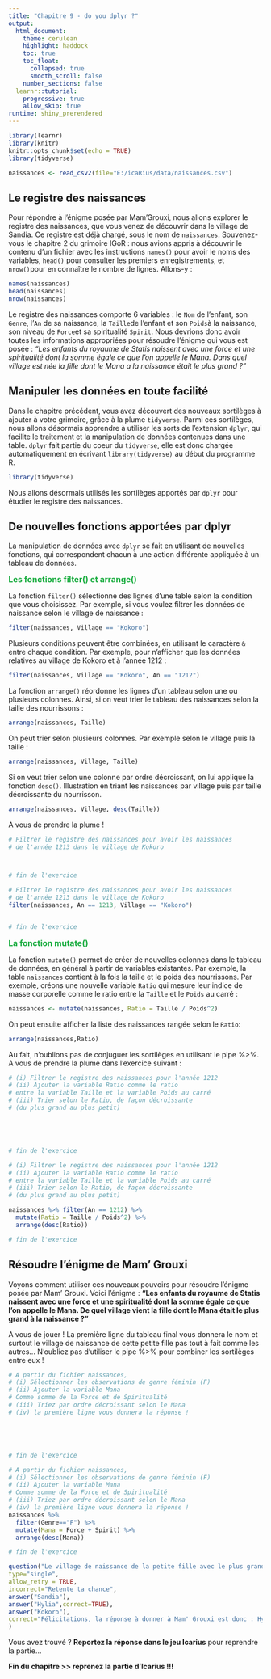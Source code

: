 ```yaml
---
title: "Chapitre 9 - do you dplyr ?"
output: 
  html_document:
    theme: cerulean
    highlight: haddock
    toc: true
    toc_float:
      collapsed: true
      smooth_scroll: false
    number_sections: false
  learnr::tutorial:
    progressive: true
    allow_skip: true
runtime: shiny_prerendered
---
```


```r
library(learnr)
library(knitr)
knitr::opts_chunk$set(echo = TRUE)
library(tidyverse)
```

```r
naissances <- read_csv2(file="E:/icaRius/data/naissances.csv")
```


## Le registre des naissances

Pour répondre à l'énigme posée par Mam'Grouxi, nous allons explorer le registre des naissances, que vous venez de découvrir dans le village de Sandia. Ce registre est déjà chargé, sous le nom de `naissances`. Souvenez-vous le chapitre 2 du grimoire IGoR : nous avions appris à découvrir le contenu d'un fichier avec les instructions `names()` pour avoir le noms des variables, `head()` pour consulter les premiers enregistrements, et `nrow()`pour en connaître le nombre de lignes. Allons-y :

```r
names(naissances)
head(naissances)
nrow(naissances)
```

Le registre des naissances comporte 6 variables : le `Nom` de l'enfant, son `Genre`, l'`An` de sa naissance, la `Taille`de l'enfant et son `Poids`à la naissance, son niveau de `Force`et sa spiritualité `Spirit`. Nous devrions donc avoir toutes les informations appropriées pour résoudre l'énigme qui vous est posée : *"Les enfants du royaume de Statis naissent avec une force et une spiritualité dont la somme égale ce que l'on appelle le Mana. Dans quel village est née la fille dont le Mana a la naissance était le plus grand ?"*


## Manipuler les données en toute facilité

Dans le chapitre précédent, vous avez découvert des nouveaux sortilèges à ajouter à votre grimoire, grâce à la plume `tidyverse`. Parmi ces sortilèges, nous allons désormais apprendre à utiliser les sorts de l'extension `dplyr`, qui facilite le traitement et la manipulation de données contenues dans une table. `dplyr` fait partie du coeur du `tidyverse`, elle est donc chargée automatiquement en écrivant `library(tidyverse)` au début du programme R.

```r
library(tidyverse)
```

Nous allons désormais utilisés les sortilèges apportés par `dplyr` pour étudier le registre des naissances.

## De nouvelles fonctions apportées par dplyr

La manipulation de données avec `dplyr` se fait en utilisant de nouvelles fonctions, qui correspondent chacun à une action différente appliquée à un tableau de données. 

<span style="color:#18AC3E;font-size:16px">**Les fonctions filter() et arrange()**</span> 

La fonction `filter()` sélectionne des lignes d’une table selon la condition que vous choisissez. Par exemple, si vous voulez filtrer les données de naissance selon le village de naissance :

```r
filter(naissances, Village == "Kokoro")
```

Plusieurs conditions peuvent être combinées, en utilisant le caractère `&` entre chaque condition. Par exemple, pour n'afficher que les données relatives au village de Kokoro et à l'année 1212 :

```r
filter(naissances, Village == "Kokoro", An == "1212")
```


La fonction `arrange()` réordonne les lignes d’un tableau selon une ou plusieurs colonnes. Ainsi, si on veut trier le tableau des naissances selon la taille des nourrissons :

```r
arrange(naissances, Taille)
```

On peut trier selon plusieurs colonnes. Par exemple selon le village puis la taille :

```r
arrange(naissances, Village, Taille)
```

Si on veut trier selon une colonne par ordre décroissant, on lui applique la fonction `desc()`. Illustration en triant les naissances par village puis par taille décroissante du nourrisson.

```r
arrange(naissances, Village, desc(Taille))
```

A vous de prendre la plume ! 

```r
# Filtrer le registre des naissances pour avoir les naissances
# de l'année 1213 dans le village de Kokoro



# fin de l'exercice
``` 
 
```r
# Filtrer le registre des naissances pour avoir les naissances
# de l'année 1213 dans le village de Kokoro
filter(naissances, An == 1213, Village == "Kokoro")


# fin de l'exercice
``` 


<span style="color:#18AC3E;font-size:16px">**La fonction mutate()**</span> 

La fonction `mutate()` permet de créer de nouvelles colonnes dans le tableau de données, en général à partir de variables existantes. Par exemple, la table `naissances` contient à la fois la taille et le poids des nourrissons. Par exemple, créons une nouvelle variable `Ratio` qui mesure leur indice de masse corporelle comme le ratio entre la `Taille` et le `Poids` au carré :

```r
naissances <- mutate(naissances, Ratio = Taille / Poids^2)
```

On peut ensuite afficher la liste des naissances rangée selon le `Ratio`:

```r
arrange(naissances,Ratio)
```

Au fait, n'oublions pas de conjuguer les sortilèges en utilisant le pipe %>%. A vous de prendre la plume dans l'exercice suivant :

```r
# (i) Filtrer le registre des naissances pour l'année 1212 
# (ii) Ajouter la variable Ratio comme le ratio
# entre la variable Taille et la variable Poids au carré
# (iii) Trier selon le Ratio, de façon décroissante 
# (du plus grand au plus petit)





# fin de l'exercice
``` 


```r
# (i) Filtrer le registre des naissances pour l'année 1212 
# (ii) Ajouter la variable Ratio comme le ratio
# entre la variable Taille et la variable Poids au carré
# (iii) Trier selon le Ratio, de façon décroissante 
# (du plus grand au plus petit)

naissances %>% filter(An == 1212) %>%
  mutate(Ratio = Taille / Poids^2) %>%
  arrange(desc(Ratio))

# fin de l'exercice
``` 


## Résoudre l'énigme de Mam' Grouxi

Voyons comment utiliser ces nouveaux pouvoirs pour résoudre l'énigme posée par Mam' Grouxi. Voici l'énigme : **"Les enfants du royaume de Statis naissent avec une force et une spiritualité dont la somme égale ce que l'on appelle le Mana. De quel village vient la fille dont le Mana était le plus grand à la naissance ?"**

A vous de jouer ! La première ligne du tableau final vous donnera le nom et surtout le village de naissance de cette petite fille pas tout à fait comme les autres... N'oubliez pas d'utiliser le pipe %>% pour combiner les sortilèges entre eux !

```r
# A partir du fichier naissances,
# (i) Sélectionner les observations de genre féminin (F)
# (ii) Ajouter la variable Mana 
# Comme somme de la Force et de Spiritualité
# (iii) Triez par ordre décroissant selon le Mana
# (iv) la première ligne vous donnera la réponse !





# fin de l'exercice
``` 
 
```r
# A partir du fichier naissances,
# (i) Sélectionner les observations de genre féminin (F)
# (ii) Ajouter la variable Mana 
# Comme somme de la Force et de Spiritualité
# (iii) Triez par ordre décroissant selon le Mana
# (iv) la première ligne vous donnera la réponse !
naissances %>% 
  filter(Genre=="F") %>%
  mutate(Mana = Force + Spirit) %>%
  arrange(desc(Mana))

# fin de l'exercice
``` 

```r
question("Le village de naissance de la petite fille avec le plus grand Mana est :",
type="single",
allow_retry = TRUE,
incorrect="Retente ta chance",
answer("Sandia"),
answer("Hylia",correct=TRUE),
answer("Kokoro"),
correct="Félicitations, la réponse à donner à Mam' Grouxi est donc : Hylia (avec H majuscule)"
)

```  

Vous avez trouvé ? **Reportez la réponse dans le jeu Icarius** pour reprendre la partie...

**Fin du chapitre >> reprenez la partie d'Icarius !!!** 